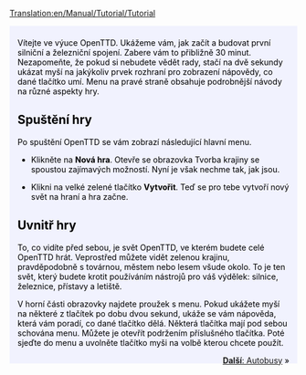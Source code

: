 [[Translation:en/Manual/Tutorial/Tutorial]]
{{cs/překlad|origin= Tutorial
|from  = en
|to    = cs
|Percentage = 60
}}
{{en/Tabs|5|1
|cs/Manual/Tutorial/Výuka|1. Začínáme<!--
-->|cs/Manual/Tutorial/Výuka/Autobusy|2. Autobusy<!--
-->|cs/Manual/Tutorial/Výuka/Vlaky|3. Vlaky<!--
-->|cs/Manual/Tutorial/Výuka/Letadla|4. Letadla<!--
-->|cs/Manual/Tutorial/Výuka/Závěr|5. Závěr}}
<div style="padding:.5em 1em 1em 1em; border-top:none; background-color:#f1f2fe; color:#000;">
{{cs/Cvičení}}
Vítejte ve výuce OpenTTD. Ukážeme vám, jak začít a budovat první silniční a železniční spojení. Zabere vám to přibližně 30 minut. Nezapomeňte, že pokud si nebudete vědět rady, stačí na dvě sekundy ukázat myší na jakýkoliv prvek rozhraní pro zobrazení nápovědy, co dané tlačítko umí. Menu na pravé straně obsahuje podrobnější návody na různé aspekty hry.

==Spuštění hry==
Po spuštění OpenTTD se vám zobrazí následující hlavní menu. 
{{en/Phototable|[[File:en/Main menu new game CZE.png|Hlavní menu]]|Hlavní menu OpenTTD|center}}


*Klikněte na '''Nová hra'''. Otevře se obrazovka Tvorba krajiny se spoustou zajímavých možností. Nyní je však nechme tak, jak jsou.
{{en/Phototable|[[File:cs/Worldgenerationdialog.png|Obrazovka Tvorba krajiny]]|Obrazovka Tvorba Krajiny. Čtyřmi obrázky nahoře můžete změnit klima. Pro tento návod však necháme všechny možnosti tak, jak jsou.|center}}

*Klikni na velké zelené tlačítko '''Vytvořit'''. Teď se pro tebe vytvoří nový svět na hraní a hra začne.

==Uvnitř hry==
{{en/Phototable|[[File:cs/Aftergamestart.png|Po spuštění hry]]|Po spuštění nové hry|right}}
To, co vidíte před sebou, je svět OpenTTD, ve kterém budete celé OpenTTD hrát. Veprostřed můžete vidět zelenou krajinu, pravděpodobně s továrnou, městem nebo lesem všude okolo. To je ten svět, který budete krotit používáním nástrojů pro váš výdělek: silnice, železnice, přístavy a letiště. 

V horní části obrazovky najdete proužek s menu. Pokud ukážete myší na některé z tlačítek po dobu dvou sekund, ukáže se vám nápověda, která vám poradí, co dané tlačítko dělá. Některá tlačítka mají pod sebou schována menu. Můžete je otevřít podržením příslušného tlačítka. Poté sjeďte do menu a uvolněte tlačítko myši na volbě kterou chcete použít.
<br style="clear:both;">


<span style="float: right">[[cs/Manual/Tutorial/Výuka/Autobusy|'''Další''': Autobusy]] &raquo;</span>
</div>